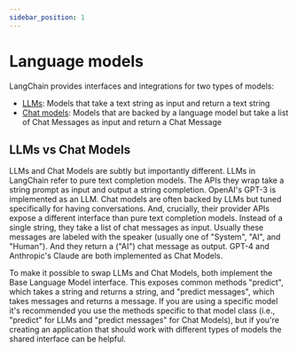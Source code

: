 ```yaml
---
sidebar_position: 1
---
```

# Language models

LangChain provides interfaces and integrations for two types of models:

- [LLMs](./llms.html): Models that take a text string as input and return a text string
- [Chat models](./chat.html): Models that are backed by a language model but take a list of Chat Messages as input and return a Chat Message

## LLMs vs Chat Models

LLMs and Chat Models are subtly but importantly different. LLMs in LangChain refer to pure text completion models.
The APIs they wrap take a string prompt as input and output a string completion. OpenAI's GPT-3 is implemented as an LLM.
Chat models are often backed by LLMs but tuned specifically for having conversations.
And, crucially, their provider APIs expose a different interface than pure text completion models. Instead of a single string,
they take a list of chat messages as input. Usually these messages are labeled with the speaker (usually one of "System",
"AI", and "Human"). And they return a ("AI") chat message as output. GPT-4 and Anthropic's Claude are both implemented as Chat Models.

To make it possible to swap LLMs and Chat Models, both implement the Base Language Model interface. This exposes common
methods "predict", which takes a string and returns a string, and "predict messages", which takes messages and returns a message.
If you are using a specific model it's recommended you use the methods specific to that model class (i.e., "predict" for LLMs and "predict messages" for Chat Models),
but if you're creating an application that should work with different types of models the shared interface can be helpful.

